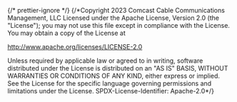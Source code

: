 ﻿{/* prettier-ignore */}
{/*Copyright 2023 Comcast Cable Communications Management, LLC
Licensed under the Apache License, Version 2.0 (the "License");
you may not use this file except in compliance with the License.
You may obtain a copy of the License at

http://www.apache.org/licenses/LICENSE-2.0

Unless required by applicable law or agreed to in writing, software
distributed under the License is distributed on an "AS IS" BASIS,
WITHOUT WARRANTIES OR CONDITIONS OF ANY KIND, either express or implied.
See the License for the specific language governing permissions and
limitations under the License.
SPDX-License-Identifier: Apache-2.0\*/}


<Meta of={MetadataCardContentStories} />

<Title />

A component to format metadata on CardContent. Contains a [Provider](?path=/docs/elements-provider--basic) to format [Icon(s)](?path=/docs/foundations-icon--png).

## Source

https://github.com/rdkcentral/Lightning-UI-Components/tree/develop/packages/%40lightningjs/ui-components/src/components/MetadataCardContent

## Usage

```js
import { MetadataCardContent } from '@lightningjs/ui-components';

class Basic extends lng.Component {
  static _template() {
    return {
      MetadataCardContent: {
        type: MetadataCardContent,
        w: 600,
        h: 250,
        title: 'Title',
        description: 'Description',
        details: 'Details',
        provider: {
          visibleCount: args.visibleCount,
          providers: Array(10).fill(xfinityProviderLogoSquare)
        }
      }
    };
  }
}
```

## API

### Properties

| name        | type                                                 | required | default   | description                                                                              |
| ----------- | ---------------------------------------------------- | -------- | --------- | ---------------------------------------------------------------------------------------- |
| title       | string                                               | false    | undefined | title text                                                                               |
| description | string                                               | false    | undefined | description text directly below title                                                    |
| details     | string                                               | false    | undefined | details text at bottom left of component                                                 |
| provider    | [Provider](?path=/docs/utilities-provider--provider) | false    | undefined | an object of [Provider](?path=/docs/utilities-provider--provider) properties to patch in |

### Style Properties

| name             | type             | description                                                                            |
| ---------------- | ---------------- | -------------------------------------------------------------------------------------- |
| detailsTextStyle | string \| object | text style for details                                                                 |
| providerStyle    | object           | style properties to pass along to the [Provider](?path=/docs/elements-provider--basic) |

### Methods

